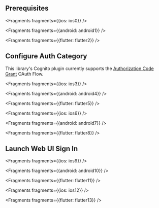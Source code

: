 ## Prerequisites


<Fragments fragments={{ios: ios0}} />


<Fragments fragments={{android: android1}} />


<Fragments fragments={{flutter: flutter2}} />

## Configure Auth Category

<Callout>

This library's Cognito plugin currently supports the [Authorization Code Grant](https://docs.aws.amazon.com/cognito/latest/developerguide/authorization-endpoint.html#:~:text=A%20successful%20request%20with%20a%20response_type%20of%20code%20returns%20an%20authorization%20code%20grant) OAuth Flow.

</Callout>


<Fragments fragments={{ios: ios3}} />


<Fragments fragments={{android: android4}} />


<Fragments fragments={{flutter: flutter5}} />


<Fragments fragments={{ios: ios6}} />


<Fragments fragments={{android: android7}} />


<Fragments fragments={{flutter: flutter8}} />

## Launch Web UI Sign In


<Fragments fragments={{ios: ios9}} />


<Fragments fragments={{android: android10}} />


<Fragments fragments={{flutter: flutter11}} />


<Fragments fragments={{ios: ios12}} />


<Fragments fragments={{flutter: flutter13}} />
